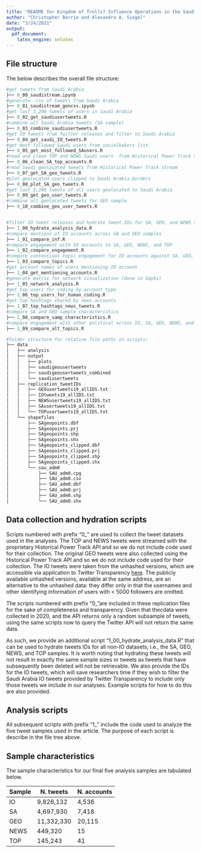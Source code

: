 ```yaml
---
title: "README for Kingdom of Trolls? Influence Operations in the Saudi Twittersphere"
author: "Christopher Barrie and Alexandra A. Siegel"
date: "3/24/2021"
output:
  pdf_document:
    latex_engine: xelatex
---
```


## File structure

The below describes the overall file structure:

```r
#get tweets from Saudi Arabia
├── 0_00_saudistream.ipynb 
#generate .csv of tweets from Saudi Arabia
├── 0_01_saudistream_gencsv.ipynb
#get last 3,200 tweets of users in Saudi Arabia
├── 0_02_get_saudiusertweets.R 
#combine all Saudi Arabia tweets (SA sample)
├── 0_03_combine_saudiusertweets.R 
#get IO tweets from Twitter releases and filter to Saudi Arabia
├── 0_04_get_saudi_IO_tweets.R
#get most followed Saudi users from socialbakers list
├── 0_05_get_most_followed_SAusers.R 
#read and clean TOP and NEWS Saudi users  from Historical Power Track stream
├── 0_06_clean_SA_top_accounts.R 
#read Saudi geolocated tweets from Historical Power Track stream
├── 0_07_get_SA_geo_tweets.R 
#plot geolocated users clipped to Saudi Arabia borders
├── 0_08_plot_SA_geo_tweets.R 
#get last 3,200 tweets of all users geolocated to Saudi Arabia
├── 0_09_get_geo_user_tweets.R 
#combine all geolocated tweets for GEO sample
├── 0_10_combine_geo_user_tweets.R 


#filter IO tweet releases and hydrate tweet IDs for SA, GEO, and NEWS samples
├── 1_00_hydrate_analysis_data.R 
#compare mentions of IO accounts across SA and GEO samples
├── 1_01_compare_inf.R 
#compare engagement with IO accounts to SA, GEO, NEWS, and TOP
├── 1_02_compare_engagement.R 
#compare contentious topic engagement for IO accounts against SA, GEO, NEWS, and TOP
├── 1_03_compare_topics.R 
#get account names of users mentioning IO account
├── 1_04_get_mentioning_accounts.R 
#generate matrix for network visualization (done in Gephi)
├── 1_05_network_analysis.R 
#get top users for coding by account type
├── 1_06_top_users_for_human_coding.R 
#get top hashtags shared by news accounts
├── 1_07_top_hashtags_news_tweets.R 
#compare SA and GEO sample characteristics
├── 1_08_compare_samp_characteristics.R 
#compare engagement with other political across IO, SA, GEO, NEWS, and TOP
├── 1_09_compare_alt_topics.R 

#folder structure for relative file paths in scripts:
├── data
│   ├── analysis
│   ├── output
│   │   ├── plots
│   │   ├── saudigeousertweets
│   │   ├── saudigeousertweets_combined
│   │   └── saudiusertweets
│   ├── replication_tweetIDs
│   │   ├── GEOusertweets19_allIDS.txt
│   │   ├── IOtweets19_allIDS.txt
│   │   ├── NEWSusertweets19_allIDS.txt
│   │   ├── SAusertweets19_allIDS.txt
│   │   └── TOPusertweets19_allIDS.txt
│   └── shapefiles
│       ├── SAgeopoints.dbf
│       ├── SAgeopoints.prj
│       ├── SAgeopoints.shp
│       ├── SAgeopoints.shx
│       ├── SAgeopoints_clipped.dbf
│       ├── SAgeopoints_clipped.prj
│       ├── SAgeopoints_clipped.shp
│       ├── SAgeopoints_clipped.shx
│       └── sau_adm0
│           ├── SAU_adm0.cpg
│           ├── SAU_adm0.csv
│           ├── SAU_adm0.dbf
│           ├── SAU_adm0.prj
│           ├── SAU_adm0.shp
│           └── SAU_adm0.shx

```

## Data collection and hydration scripts

Scripts numbered with prefix "0_" are used to collect the tweet datasets used in the analyses. The TOP and NEWS tweets were streamed with the proprietary Historical Power Track API and so we do not include code used for their collection. The original GEO tweets were also collected using the Historical Power Track API and so we do not include code used for their collection. The IO tweets were taken from the unhashed versions, which are accessible via application to Twitter Transparency [here](https://transparency.twitter.com/en/reports/information-operations.html). The publicly available unhashed versions, available at the same address, are an alternative to the unhashed data: they differ only in that the usernames and other identifying information of users with < 5000 followers are omitted.

The scripts numbered with prefix "0_"are included in these replication files for the sake of completeness and transparency. Given that thecdata were collected in 2020, and the API returns only a random subsample of tweets, using the same scripts now to query the Twitter API will not return the same data. 

As such, we provide an additional script "1_00_hydrate_analysis_data.R" that can be used to hydrate tweets IDs for all non-IO datasets; i.e., the SA, GEO, NEWS, and TOP samples. It is worth noting that hydrating these tweets will not result in exactly the same sample sizes or tweets as tweets that have subsequently been deleted will not be retrievable. We also provide the IDs for the IO tweets, which will save researchers time if they wish to filter the Saudi Arabia IO tweets provided by Twitter Transparency to include only those tweets we include in our analyses. Example scripts for how to do this are also provided.

## Analysis scripts

All subsequent scripts with prefix "1_" include the code used to analyze the five tweet samples used in the article. The purpose of each script is describe in the file tree above. 


## Sample characteristics

The sample characteristics for our final five analysis samples are tabulated below.


| Sample      | N. tweets | N. accounts |
| ----------- | ----------- | ----------- |
| IO     | 9,826,132    | 4,536 |
| SA | 4,697,930 |  7,418 |
| GEO | 11,332,330 |  20,115 |
| NEWS | 449,320 |  15 |
| TOP | 145,243 |  41 |
